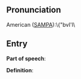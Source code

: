 == Pronunciation ==

American ([[SAMPA]]):\{"bvI'l\

== Entry ==

'''Part of speech''': 

'''Definition''':

{{stub}}